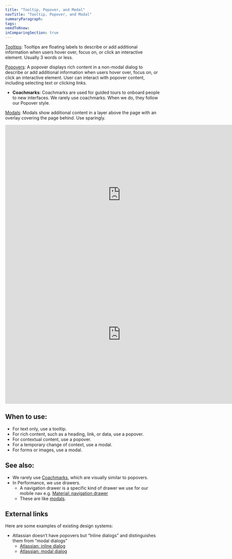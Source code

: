 ```yaml
---
title: "Tooltip, Popover, and Modal"
navTitle: "Tooltip, Popover, and Modal"
summaryParagraph:
tags:
needToKnow:
inComparingSection: true
---
```


[Tooltips](/components/tooltip): Tooltips are floating labels to describe or add additional information when users hover over, focus on, or click an interactive element. Usually 3 words or less.

[Popovers](/components/popover): A popover displays rich content in a non-modal dialog to describe or add additional information when users hover over, focus on, or click an interactive element. User can interact with popover content, including selecting text or clicking links.

- **Coachmarks**: Coachmarks are used for guided tours to onboard people to new interfaces. We rarely use coachmarks. When we do, they follow our Popover style.

[Modals](/components/modal): Modals show additional content in a layer above the page with an overlay covering the page behind. Use sparingly.

<iframe style="border: none;" width="744" height="450" src="https://www.figma.com/embed?embed_host=share&url=https%3A%2F%2Fwww.figma.com%2Ffile%2Fe3TyAOZKfLg9cA01Iy1Mgm%2FKaizen-Site-embed%3Fnode-id%3D333%253A0" allowfullscreen></iframe>

<iframe style="border: none;" width="744" height="450" src="https://www.figma.com/embed?embed_host=share&url=https%3A%2F%2Fwww.figma.com%2Ffile%2Fe3TyAOZKfLg9cA01Iy1Mgm%2FKaizen-Site-embed%3Fnode-id%3D1423%253A176" allowfullscreen></iframe>

## When to use:

*   For text only, use a tooltip.
*   For rich content, such as a heading, link, or data, use a popover.
*   For contextual content, use a popover.
*   For a temporary change of context, use a modal.
*   For forms or images, use a modal.

## See also:

*   We rarely use [Coachmarks](http://ui-patterns.com/patterns/coachmarks), which are visually similar to popovers.
*   In Performance, we use drawers.
    *   A navigation drawer is a specific kind of drawer we use for our mobile nav e.g. [Material: navigation drawer](https://material.io/design/components/navigation-drawer.html)
    *   These are like [modals](/components/modals).

## External links

Here are some examples of existing design systems:

*   Atlassian doesn’t have popovers but “Inline dialogs” and distinguishes them from “modal dialogs”
    *   [Atlassian: inline dialog](https://www.atlassian.design/guidelines/product/components/inline-dialog)
    *   [Atlassian: modal dialog](https://www.atlassian.design/guidelines/product/components/modal-dialog)

